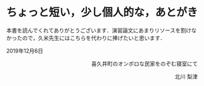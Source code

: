 # ちょっと短い，少し個人的な，あとがき {-#postscript}

本書を読んでくれてありがとうございます．演習論文にあまりリソースを割けなかったので，久米先生にはこちらを代わりに捧げたいと思います．



2019年12月6日
<div style="text-align:right;">

喜久井町のオンボロな民家をのぞむ寝室にて

北川 梨津
</div>
